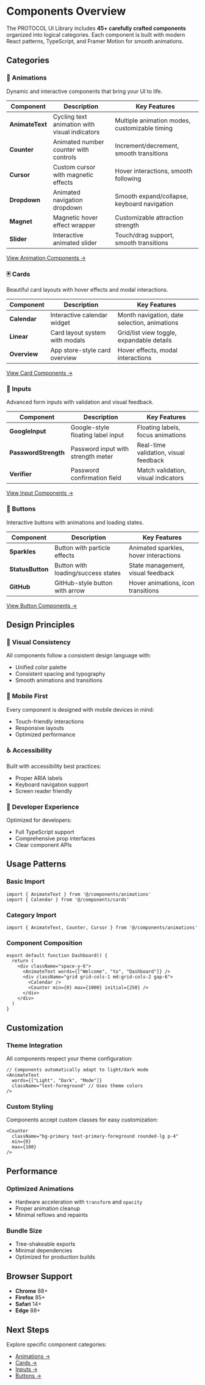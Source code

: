 # Components Overview

The PROTOCOL UI Library includes **45+ carefully crafted components** organized into logical categories. Each component is built with modern React patterns, TypeScript, and Framer Motion for smooth animations.

## Categories

### 🎨 Animations
Dynamic and interactive components that bring your UI to life.

| Component | Description | Key Features |
|-----------|-------------|--------------|
| **AnimateText** | Cycling text animation with visual indicators | Multiple animation modes, customizable timing |
| **Counter** | Animated number counter with controls | Increment/decrement, smooth transitions |
| **Cursor** | Custom cursor with magnetic effects | Hover interactions, smooth following |
| **Dropdown** | Animated navigation dropdown | Smooth expand/collapse, keyboard navigation |
| **Magnet** | Magnetic hover effect wrapper | Customizable attraction strength |
| **Slider** | Interactive animated slider | Touch/drag support, smooth transitions |

[View Animation Components →](/docs/components/animations)

### 🃏 Cards
Beautiful card layouts with hover effects and modal interactions.

| Component | Description | Key Features |
|-----------|-------------|--------------|
| **Calendar** | Interactive calendar widget | Month navigation, date selection, animations |
| **Linear** | Card layout system with modals | Grid/list view toggle, expandable details |
| **Overview** | App store-style card overview | Hover effects, modal interactions |

[View Card Components →](/docs/components/cards)

### 📝 Inputs
Advanced form inputs with validation and visual feedback.

| Component | Description | Key Features |
|-----------|-------------|--------------|
| **GoogleInput** | Google-style floating label input | Floating labels, focus animations |
| **PasswordStrength** | Password input with strength meter | Real-time validation, visual feedback |
| **Verifier** | Password confirmation field | Match validation, visual indicators |

[View Input Components →](/docs/components/inputs)

### 🎯 Buttons
Interactive buttons with animations and loading states.

| Component | Description | Key Features |
|-----------|-------------|--------------|
| **Sparkles** | Button with particle effects | Animated sparkles, hover interactions |
| **StatusButton** | Button with loading/success states | State management, visual feedback |
| **GitHub** | GitHub-style button with arrow | Hover animations, icon transitions |

[View Button Components →](/docs/components/buttons)

## Design Principles

### 🎨 **Visual Consistency**
All components follow a consistent design language with:
- Unified color palette
- Consistent spacing and typography
- Smooth animations and transitions

### 📱 **Mobile First**
Every component is designed with mobile devices in mind:
- Touch-friendly interactions
- Responsive layouts
- Optimized performance

### ♿ **Accessibility**
Built with accessibility best practices:
- Proper ARIA labels
- Keyboard navigation support
- Screen reader friendly

### 🔧 **Developer Experience**
Optimized for developers:
- Full TypeScript support
- Comprehensive prop interfaces
- Clear component APIs

## Usage Patterns

### Basic Import
```tsx
import { AnimateText } from '@/components/animations'
import { Calendar } from '@/components/cards'
```

### Category Import
```tsx
import { AnimateText, Counter, Cursor } from '@/components/animations'
```

### Component Composition
```tsx
export default function Dashboard() {
  return (
    <div className="space-y-6">
      <AnimateText words={["Welcome", "to", "Dashboard"]} />
      <div className="grid grid-cols-1 md:grid-cols-2 gap-6">
        <Calendar />
        <Counter min={0} max={1000} initial={250} />
      </div>
    </div>
  )
}
```

## Customization

### Theme Integration
All components respect your theme configuration:

```tsx
// Components automatically adapt to light/dark mode
<AnimateText 
  words={["Light", "Dark", "Mode"]}
  className="text-foreground" // Uses theme colors
/>
```

### Custom Styling
Components accept custom classes for easy customization:

```tsx
<Counter 
  className="bg-primary text-primary-foreground rounded-lg p-4"
  min={0} 
  max={100} 
/>
```

## Performance

### Optimized Animations
- Hardware acceleration with `transform` and `opacity`
- Proper animation cleanup
- Minimal reflows and repaints

### Bundle Size
- Tree-shakeable exports
- Minimal dependencies
- Optimized for production builds

## Browser Support

- **Chrome** 88+
- **Firefox** 85+
- **Safari** 14+
- **Edge** 88+

## Next Steps

Explore specific component categories:

- [Animations →](/docs/components/animations)
- [Cards →](/docs/components/cards)  
- [Inputs →](/docs/components/inputs)
- [Buttons →](/docs/components/buttons)